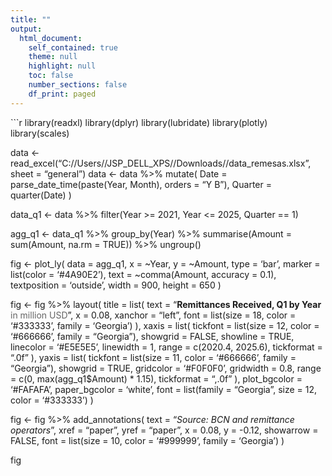 ---
title: ""
output:
  html_document:
    self_contained: true
    theme: null
    highlight: null
    toc: false
    number_sections: false
    df_print: paged
---

```{r, echo=FALSE, message=FALSE, warning=FALSE}
library(readxl)
library(dplyr)
library(lubridate)
library(plotly)
library(scales)

data <- read_excel("C://Users//JSP_DELL_XPS//Downloads//data_remesas.xlsx", sheet = "general")
data <- data %>%
  mutate(
    Date = parse_date_time(paste(Year, Month), orders = "Y B"),
    Quarter = quarter(Date)
  )

data_q1 <- data %>%
  filter(Year >= 2021, Year <= 2025, Quarter == 1)

agg_q1 <- data_q1 %>%
  group_by(Year) %>%
  summarise(Amount = sum(Amount, na.rm = TRUE)) %>%
  ungroup()

fig <- plot_ly(
  data = agg_q1,
  x = ~Year,
  y = ~Amount,
  type = 'bar',
  marker = list(color = '#4A90E2'),
  text = ~comma(Amount, accuracy = 0.1),
  textposition = 'outside',
  width = 900,
  height = 650
)

fig <- fig %>% layout(
  title = list(
    text = "<b>Remittances Received, Q1 by Year</b><br><span style='font-size:14px; color:#666;'>in million USD</span>",
    x = 0.08,
    xanchor = "left",
    font = list(size = 18, color = '#333333', family = 'Georgia')
  ),
  xaxis = list(
    tickfont = list(size = 12, color = '#666666', family = "Georgia"),
    showgrid = FALSE,
    showline = TRUE,
    linecolor = '#E5E5E5',
    linewidth = 1,
    range = c(2020.4, 2025.6),
    tickformat = ".0f"
  ),
  yaxis = list(
    tickfont = list(size = 11, color = '#666666', family = "Georgia"),
    showgrid = TRUE,
    gridcolor = '#F0F0F0',
    gridwidth = 0.8,
    range = c(0, max(agg_q1$Amount) * 1.15),
    tickformat = ",.0f"
  ),
  plot_bgcolor = '#FAFAFA',
  paper_bgcolor = 'white',
  font = list(family = "Georgia", size = 12, color = '#333333')
)

fig <- fig %>% add_annotations(
  text = "<i>Source: BCN and remittance operators</i>",
  xref = "paper", yref = "paper",
  x = 0.08, y = -0.12,
  showarrow = FALSE,
  font = list(size = 10, color = '#999999', family = 'Georgia')
)

fig
